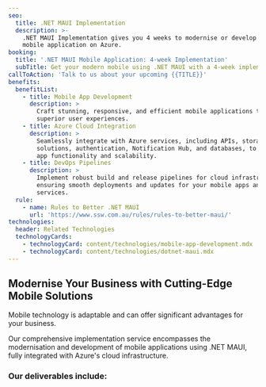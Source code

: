 ```yaml
---
seo:
  title: .NET MAUI Implementation
  description: >-
    .NET MAUI Implementation gives you 4 weeks to modernise or develop your
    mobile application on Azure.
booking:
  title: '.NET MAUI Mobile Application: 4-week Implementation'
  subTitle: Get your modern mobile using .NET MAUI with a 4-week implementation.
callToAction: 'Talk to us about your upcoming {{TITLE}}'
benefits:
  benefitList:
    - title: Mobile App Development
      description: >
        Craft stunning, responsive, and efficient mobile applications that offer
        superior user experiences.
    - title: Azure Cloud Integration
      description: >
        Seamlessly integrate with Azure services, including APIs, storage
        solutions, authentication, Notification Hub, and databases, to enhance
        app functionality and scalability.
    - title: DevOps Pipelines
      description: >
        Implement robust build and release pipelines for cloud infrastructure,
        ensuring smooth deployments and updates for your mobile apps and backend
        services.
  rule:
    - name: Rules to Better .NET MAUI
      url: 'https://www.ssw.com.au/rules/rules-to-better-maui/'
technologies:
  header: Related Technologies
  technologyCards:
    - technologyCard: content/technologies/mobile-app-development.mdx
    - technologyCard: content/technologies/dotnet-maui.mdx
---
```


## Modernise Your Business with Cutting-Edge Mobile Solutions

Mobile technology is adaptable and can offer significant advantages for your business. 

Our comprehensive implementation service encompasses the modernisation and development of mobile applications using .NET MAUI, fully integrated with Azure's cloud infrastructure. 

### Our deliverables include: 
